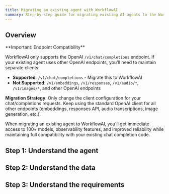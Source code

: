 ```yaml
---
title: Migrating an existing agent with WorkflowAI
summary: Step-by-step guide for migrating existing AI agents to the WorkflowAI platform. Covers understanding your current agent, data requirements, and migration best practices.
---
```



## Overview

<Callout type="warning">
**Important: Endpoint Compatibility**

WorkflowAI only supports the OpenAI `/v1/chat/completions` endpoint. If your existing agent uses other OpenAI endpoints, you'll need to maintain separate clients:

- **Supported**: `/v1/chat/completions` - Migrate this to WorkflowAI
- **Not Supported**: `/v1/embeddings`, `/v1/responses`, `/v1/audio/*`, `/v1/images/*`, and other OpenAI endpoints

**Migration Strategy**: Only change the client configuration for your chat/completions requests. Keep using the standard OpenAI client for all other endpoints (embeddings, responses API, audio transcriptions, image generation, etc.).
</Callout>

When migrating an existing agent to WorkflowAI, you'll get immediate access to 100+ models, observability features, and improved reliability while maintaining full compatibility with your existing chat completion code.

## Step 1: Understand the agent

## Step 2: Understand the data

## Step 3: Understand the requirements
